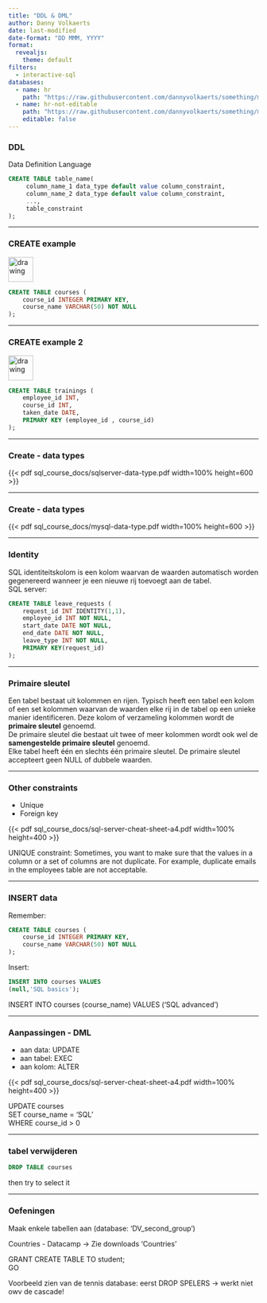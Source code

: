 ```yaml
---
title: "DDL & DML"
author: Danny Volkaerts
date: last-modified
date-format: "DD MMM, YYYY" 
format:
  revealjs: 
    theme: default
filters:
  - interactive-sql
databases:
  - name: hr
    path: "https://raw.githubusercontent.com/dannyvolkaerts/something/main/hr.sql"
  - name: hr-not-editable
    path: "https://raw.githubusercontent.com/dannyvolkaerts/something/main/hr.sql"
    editable: false
---
```


### DDL

Data Definition Language

```.sql
CREATE TABLE table_name(
     column_name_1 data_type default value column_constraint,
     column_name_2 data_type default value column_constraint,
     ...,
     table_constraint
);
```


---

### CREATE example

<img src="sql_course_images/DDL_courses.png" alt="drawing" width="50"/>

``` .sql
CREATE TABLE courses (
    course_id INTEGER PRIMARY KEY,
    course_name VARCHAR(50) NOT NULL
);
```

---

### CREATE example 2

<img src="sql_course_images/DDL_trainings.png" alt="drawing" width="50"/>
``` .sql
CREATE TABLE trainings (
    employee_id INT,
    course_id INT,
    taken_date DATE,
    PRIMARY KEY (employee_id , course_id)
);
```

------------------------------------------------------------------------

### Create - data types

{{< pdf sql_course_docs/sqlserver-data-type.pdf width=100% height=600 >}}


------------------------------------------------------------------------

### Create - data types

{{< pdf sql_course_docs/mysql-data-type.pdf width=100% height=600 >}}


---

### Identity

SQL identiteitskolom is een kolom waarvan de waarden automatisch worden gegenereerd wanneer je een nieuwe rij toevoegt aan de tabel.\
SQL server:\
```sql
CREATE TABLE leave_requests (
    request_id INT IDENTITY(1,1),
    employee_id INT NOT NULL,
    start_date DATE NOT NULL,
    end_date DATE NOT NULL,
    leave_type INT NOT NULL,
    PRIMARY KEY(request_id)
);
```
---

### Primaire sleutel

Een tabel bestaat uit kolommen en rijen. Typisch heeft een tabel een kolom of een set kolommen waarvan de waarden elke rij in de tabel op een unieke manier identificeren. Deze kolom of verzameling kolommen wordt de **primaire sleutel** genoemd.\
De primaire sleutel die bestaat uit twee of meer kolommen wordt ook wel de **samengestelde primaire sleutel** genoemd.\
Elke tabel heeft één en slechts één primaire sleutel. De primaire sleutel accepteert geen NULL of dubbele waarden.\

---

### Other constraints

* Unique
* Foreign key

{{< pdf sql_course_docs/sql-server-cheat-sheet-a4.pdf width=100% height=400 >}}

:::{.notes}
UNIQUE constraint: Sometimes, you want to make sure that the values in a column or a set of columns are not duplicate. For example, duplicate emails in the employees table are not acceptable.
:::

---

### INSERT data
Remember:
``` .sql
CREATE TABLE courses (
    course_id INTEGER PRIMARY KEY,
    course_name VARCHAR(50) NOT NULL
);
```

Insert:
``` .sql
INSERT INTO courses VALUES
(null,'SQL basics');
```

:::{.notes}
INSERT INTO courses (course_name) VALUES ('SQL advanced')

:::

---

### Aanpassingen - DML

* aan data: UPDATE\
* aan tabel: EXEC \
* aan kolom: ALTER\

{{< pdf sql_course_docs/sql-server-cheat-sheet-a4.pdf width=100% height=400 >}}

:::{.notes}
UPDATE courses\
SET course_name = 'SQL' \
WHERE course_id > 0 \
:::

------------------------------------------------------------------------

### tabel verwijderen

```.sql
DROP TABLE courses
```

:::{.notes}
then try to select it
:::
------------------------------------------------------------------------

### Oefeningen

Maak enkele tabellen aan (database: 'DV_second_group')

:::{.notes}
Countries - Datacamp -> Zie downloads 'Countries'

GRANT CREATE TABLE TO student;\
GO

Voorbeeld zien van de tennis database: eerst DROP SPELERS -> werkt niet owv de cascade!
:::



